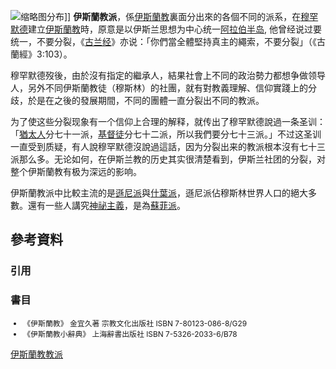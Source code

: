 {{expand|time=2016-10-22T08:02:08+00:00}}
[[File:Self-report_affinity_of_muslims.png|缩略图]]分布]]
'''伊斯蘭教派'''，係[[伊斯兰教|伊斯蘭教]]裏面分出來的各個不同的派系，在[[穆罕默德|穆罕默德]]建立[[伊斯兰教|伊斯蘭教]]時，原意是以伊斯兰思想为中心统一[[阿拉伯半岛|阿拉伯半岛]], 他曾经说过要统一，不要分裂，《[[古兰经|古兰经]]》亦说：「你們當全體堅持真主的繩索，不要分裂」（《古蘭經》3:103）。

穆罕默德歿後，由於沒有指定的繼承人，結果社會上不同的政治勢力都想争做领导人，另外不同伊斯蘭教徒（穆斯林）的社團，就有對教義理解、信仰實踐上的分歧，於是在之後的發展期間，不同的團體一直分裂出不同的教派。

为了使这些分裂现象有一个信仰上合理的解释，就传出了穆罕默德說過一条圣训：「[[猶太人|猶太人]]分七十一派，[[基督徒|基督徒]]分七十二派，所以我們要分七十三派。」不过这圣训一直受到质疑，有人說穆罕默德沒說過這話，因为分裂出来的教派根本沒有七十三派那么多。无论如何，在伊斯兰教的历史其实很清楚看到，伊斯兰社团的分裂，对整个伊斯蘭教有极为深远的影响。

伊斯蘭教派中比較主流的是[[遜尼派|遜尼派]]與[[什葉派|什葉派]]，遜尼派佔穆斯林世界人口的絕大多數。還有一些人講究[[神祕主義|神祕主義]]，是為[[蘇菲派|蘇菲派]]。

== 參考資料 ==
===引用===
{{reflist}}

===書目===
<div class="" style="font-size: 85%;">
* 《伊斯蘭教》 金宜久著 宗教文化出版社 ISBN 7-80123-086-8/G29
* 《伊斯蘭教小辭典》 上海辭書出版社 ISBN 7-5326-2033-6/B78
</div>

{{Islam-stub}}

[[Category:伊斯蘭教教派|]]